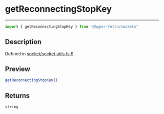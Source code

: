 

# getReconnectingStopKey

<div class="api-docs__separator" data-reactroot="">

---

</div><div class="api-docs__import" data-reactroot="">

```ts
import { getReconnectingStopKey } from "@hyper-fetch/sockets"
```

</div><div class="api-docs__section">

## Description

</div><div class="api-docs__description"><span class="api-docs__do-not-parse">



</span></div><p class="api-docs__definition">

Defined in [socket/socket.utils.ts:9](https://github.com/BetterTyped/hyper-fetch/blob/aff5c35a/packages/sockets/src/socket/socket.utils.ts#L9)

</p><div class="api-docs__section">

## Preview

</div><div class="api-docs__preview fn">

```ts
getReconnectingStopKey()
```

</div><div class="api-docs__section">

## Returns

</div><div class="api-docs__returns">

```ts
string
```

</div>